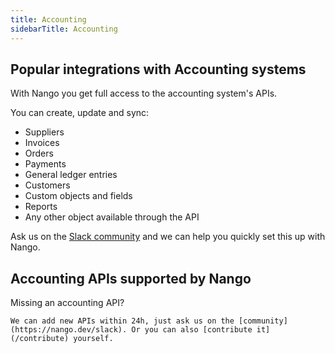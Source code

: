 ```yaml
---
title: Accounting
sidebarTitle: Accounting
---
```


## Popular integrations with Accounting systems

With Nango you get full access to the accounting system's APIs.

You can create, update and sync:

- Suppliers
- Invoices
- Orders
- Payments
- General ledger entries
- Customers
- Custom objects and fields
- Reports
- Any other object available through the API

Ask us on the [Slack community](https://nango.dev/slack) and we can help you quickly set this up with Nango.

## Accounting APIs supported by Nango

<CardGroup cols={4}>
    <Card title="Exact Online" href="integrations/all/exact-online" color="#68a063" />
    <Card title="Freshbooks" href="/integrations/all/freshbooks" color="#68a063" />
    <Card title="Netsuite" href="/integrations/all/netsuite" color="#68a063" />
    <Card title="Quickbooks" href="/integrations/all/quickbooks" color="#68a063" />
    <Card title="Sage" href="/integrations/all/sage" color="#68a063" />
    <Card title="Wave Accounting" href="/integrations/all/wave-accounting" color="#68a063" />
    <Card title="Xero" href="/integrations/all/xero" color="#68a063" />
    <Card title="Zoho Books" href="/integrations/all/zoho-books" color="#68a063" />
</CardGroup>

<Tip>
    Missing an accounting API?
    
    We can add new APIs within 24h, just ask us on the [community](https://nango.dev/slack). Or you can also [contribute it](/contribute) yourself.
</Tip>